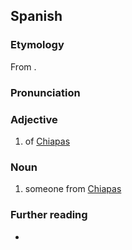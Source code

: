 ==Spanish==

===Etymology===
From {{af|es|Chiapas|-eco|t2=[[-ish]], [[-ic]]: ''[[form]]ing [[demonym]]s''}}.

===Pronunciation===
{{es-IPA}}

===Adjective===
{{es-adj}}

# {{lb|es|relational}} of [[Chiapas]] {{gl|state of Mexico}}

===Noun===
{{es-noun|m|f=chiapaneca}}

# someone from [[Chiapas]]

===Further reading===
* {{R:es:DRAE}}

{{C|es|Demonyms}}